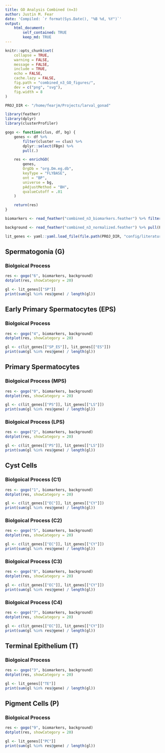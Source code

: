 ```yaml
---
title: GO Analysis Combined (n=3)
author: Justin M. Fear
date: 'Compiled: `r format(Sys.Date(), "%B %d, %Y")`'
output: 
    html_document:
        self_contained: TRUE
        keep_md: TRUE
---
```


```r
knitr::opts_chunk$set(
    collapse = TRUE,
    warning = FALSE,
    message = FALSE,
    include = TRUE,
    echo = FALSE,
    cache.lazy = FALSE,
    fig.path = "combined_n3_GO_figures/",
    dev = c("png", "svg"),
    fig.width = 8
)
```
```r
PROJ_DIR <- "/home/fearjm/Projects/larval_gonad"
```

```r
library(feather)
library(dplyr)
library(clusterProfiler)
```

```r
gogo <- function(clus, df, bg) {
    genes <- df %>%
        filter(cluster == clus) %>%
        dplyr::select(FBgn) %>%
        pull(.)

    res <- enrichGO(
        genes,
        OrgDb = "org.Dm.eg.db",
        keyType = "FLYBASE",
        ont = "BP",
        universe = bg,
        pAdjustMethod = "BH",
        qvalueCutoff = .01
    )

    return(res)
}
```

```r
biomarkers <- read_feather("combined_n3_biomarkers.feather") %>% filter(p_val_adj <= 0.001)
```

```r
background <- read_feather("combined_n3_normalized.feather") %>% pull(FBgn)
```

```r
lit_genes <- yaml::yaml.load_file(file.path(PROJ_DIR, "config/literature_genes.yaml"))
```

## Spermatogonia (G)

### Biolgoical Process
```r
res <- gogo("6", biomarkers, background)
dotplot(res, showCategory = 20)
```

```r
gl <- lit_genes[["SP"]]
print(sum(gl %in% res@gene) / length(gl))
```

## Early Primary Spermatocytes (EPS)

### Biolgoical Process
```r
res <- gogo("4", biomarkers, background)
dotplot(res, showCategory = 20)
```

```r
gl <- c(lit_genes[["SP_ES"]], lit_genes[["ES"]])
print(sum(gl %in% res@gene) / length(gl))
```

## Primary Spermatocytes 

### Biolgoical Process (MPS)
```r
res <- gogo("0", biomarkers, background)
dotplot(res, showCategory = 20)
```

```r
gl <- c(lit_genes[["PS"]], lit_genes[["LS"]])
print(sum(gl %in% res@gene) / length(gl))
```

### Biolgoical Process (LPS)
```r
res <- gogo("2", biomarkers, background)
dotplot(res, showCategory = 20)
```

```r
gl <- c(lit_genes[["PS"]], lit_genes[["LS"]])
print(sum(gl %in% res@gene) / length(gl))
```

## Cyst Cells

### Biolgoical Process (C1)
```r
res <- gogo("1", biomarkers, background)
dotplot(res, showCategory = 20)
```

```r
gl <- c(lit_genes[["EC"]], lit_genes[["CY"]])
print(sum(gl %in% res@gene) / length(gl))
```

### Biolgoical Process (C2)
```r
res <- gogo("5", biomarkers, background)
dotplot(res, showCategory = 20)
```

```r
gl <- c(lit_genes[["EC"]], lit_genes[["CY"]])
print(sum(gl %in% res@gene) / length(gl))
```

### Biolgoical Process (C3)
```r
res <- gogo("8", biomarkers, background)
dotplot(res, showCategory = 20)
```

```r
gl <- c(lit_genes[["EC"]], lit_genes[["CY"]])
print(sum(gl %in% res@gene) / length(gl))
```

### Biolgoical Process (C4)
```r
res <- gogo("7", biomarkers, background)
dotplot(res, showCategory = 20)
```

```r
gl <- c(lit_genes[["EC"]], lit_genes[["CY"]])
print(sum(gl %in% res@gene) / length(gl))
```

## Terminal Epithelium (T)

### Biolgoical Process
```r
res <- gogo("3", biomarkers, background)
dotplot(res, showCategory = 20)
```

```r
gl <- lit_genes[["TE"]]
print(sum(gl %in% res@gene) / length(gl))
```

## Pigment Cells (P)

### Biolgoical Process
```r
res <- gogo("9", biomarkers, background)
dotplot(res, showCategory = 20)
```

```r
gl <- lit_genes[["PC"]]
print(sum(gl %in% res@gene) / length(gl))
```
